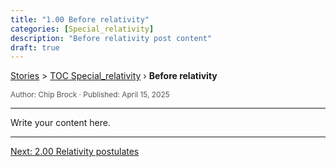 ```yaml
---
title: "1.00 Before relativity"
categories: [Special_relativity]
description: "Before relativity post content"
draft: true
---
```


<div class="breadcrumb">
  <a href="../../stories.html">Stories</a> > <a href="../index.qmd">TOC Special_relativity</a> › <strong>Before relativity</strong>
</div>

<div style="font-size:0.85em; color:#555; margin-top:0.5em;">
Author: Chip Brock · Published: April 15, 2025
</div>

---

Write your content here.

---
::: {.post-nav}
[Next: 2.00 Relativity postulates](../20250415_0200-relativity_postulates/0200-relativity_postulates.html)
:::
